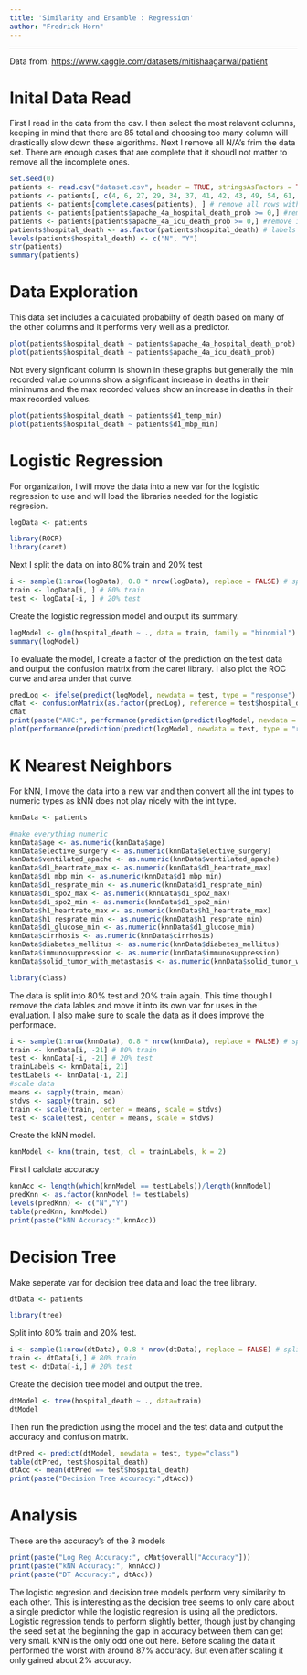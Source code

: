 ---
title: 'Similarity and Ensamble : Regression'
author: "Fredrick Horn"
---
---
Data from: [https://www.kaggle.com/datasets/mitishaagarwal/patient](Kaggle: Patient Survival Prediction)

# Inital Data Read

First I read in the data from the csv. I then select the most relavent columns, keeping in mind that there are 85 total and choosing too many column will drastically slow down these algorithms. Next I remove all N/A's frim the data set. There are enough cases that are complete that it shoudl not matter to remove all the incomplete ones.
```{r}
set.seed(0)
patients <- read.csv("dataset.csv", header = TRUE, stringsAsFactors = TRUE) # read in csv
patients <- patients[, c(4, 6, 27, 29, 34, 37, 41, 42, 43, 49, 54, 61, 69, 70, 72, 73, 75, 76, 78, 81, 85)] # select relavent columns
patients <- patients[complete.cases(patients), ] # remove all rows with NA in any column
patients <- patients[patients$apache_4a_hospital_death_prob >= 0,] #remove invalid values
patients <- patients[patients$apache_4a_icu_death_prob >= 0,] #remove invalid values
patients$hospital_death <- as.factor(patients$hospital_death) # labels to compare agains.
levels(patients$hospital_death) <- c("N", "Y")
str(patients)
summary(patients)
```

# Data Exploration

This data set includes a calculated probabilty of death based on many of the other columns and it performs very well as a predictor.
```{r}
plot(patients$hospital_death ~ patients$apache_4a_hospital_death_prob)
plot(patients$hospital_death ~ patients$apache_4a_icu_death_prob)
```
Not every signficant column is shown in these graphs but generally the min recorded value columns show a signficant increase in deaths in their minimums and the max recorded values show an increase in deaths in their max recorded values. 
```{r}
plot(patients$hospital_death ~ patients$d1_temp_min)
plot(patients$hospital_death ~ patients$d1_mbp_min)
```


# Logistic Regression

For organization, I will move the data into a new var for the logistic regression to use and will load the libraries needed for the logistic regresion.
```{r}
logData <- patients

library(ROCR)
library(caret)
```

Next I split the data on into 80% train and 20% test
```{r}
i <- sample(1:nrow(logData), 0.8 * nrow(logData), replace = FALSE) # split data
train <- logData[i, ] # 80% train
test <- logData[-i, ] # 20% test
```

Create the logistic regression model and output its summary.
```{r}
logModel <- glm(hospital_death ~ ., data = train, family = "binomial")
summary(logModel)
```

To evaluate the model, I create a factor of the prediction on the test data and output the confusion matrix from the caret library. I also plot the ROC curve and area under that curve.
```{r}
predLog <- ifelse(predict(logModel, newdata = test, type = "response") > 0.5, "Y", "N")
cMat <- confusionMatrix(as.factor(predLog), reference = test$hospital_death)
cMat
print(paste("AUC:", performance(prediction(predict(logModel, newdata = test, type = "response"), test$hospital_death), measure = "auc")@y.values[[1]]))
plot(performance(prediction(predict(logModel, newdata = test, type = "response"), test$hospital_death), measure = "tpr", x.measure = "fpr"))
```

# K Nearest Neighbors

For kNN, I move the data into a new var and then convert all the int types to numeric types as kNN does not play nicely with the int type.
```{r}
knnData <- patients

#make everything numeric
knnData$age <- as.numeric(knnData$age)
knnData$elective_surgery <- as.numeric(knnData$elective_surgery)
knnData$ventilated_apache <- as.numeric(knnData$ventilated_apache)
knnData$d1_heartrate_max <- as.numeric(knnData$d1_heartrate_max)
knnData$d1_mbp_min <- as.numeric(knnData$d1_mbp_min)
knnData$d1_resprate_min <- as.numeric(knnData$d1_resprate_min)
knnData$d1_spo2_max <- as.numeric(knnData$d1_spo2_max)
knnData$d1_spo2_min <- as.numeric(knnData$d1_spo2_min)
knnData$h1_heartrate_max <- as.numeric(knnData$h1_heartrate_max)
knnData$h1_resprate_min <- as.numeric(knnData$h1_resprate_min)
knnData$d1_glucose_min <- as.numeric(knnData$d1_glucose_min)
knnData$cirrhosis <- as.numeric(knnData$cirrhosis)
knnData$diabetes_mellitus <- as.numeric(knnData$diabetes_mellitus)
knnData$immunosuppression <- as.numeric(knnData$immunosuppression)
knnData$solid_tumor_with_metastasis <- as.numeric(knnData$solid_tumor_with_metastasis)

library(class)
```

The data is split into 80% test and 20% train again. This time though I remove the data lables and move it into its own var for uses in the evaluation. I also make sure to scale the data as it does improve the performace.
```{r}
i <- sample(1:nrow(knnData), 0.8 * nrow(knnData), replace = FALSE) # split data
train <- knnData[i, -21] # 80% train
test <- knnData[-i, -21] # 20% test
trainLabels <- knnData[i, 21]
testLabels <- knnData[-i, 21]
#scale data
means <- sapply(train, mean)
stdvs <- sapply(train, sd)
train <- scale(train, center = means, scale = stdvs)
test <- scale(test, center = means, scale = stdvs)
```

Create the kNN model.
```{r}
knnModel <- knn(train, test, cl = trainLabels, k = 2)
```

First I calclate accuracy
```{r}
knnAcc <- length(which(knnModel == testLabels))/length(knnModel)
predKnn <- as.factor(knnModel != testLabels)
levels(predKnn) <- c("N","Y")
table(predKnn, knnModel)
print(paste("kNN Accuracy:",knnAcc))
```

# Decision Tree

Make seperate var for decision tree data and load the tree library.
```{r}
dtData <- patients

library(tree)
```

Split into 80% train and 20% test. 
```{r}
i <- sample(1:nrow(dtData), 0.8 * nrow(dtData), replace = FALSE) # split data
train <- dtData[i,] # 80% train
test <- dtData[-i,] # 20% test
```

Create the decision tree model and output the tree.
```{r}
dtModel <- tree(hospital_death ~ ., data=train)
dtModel
```

Then run the prediction using the model and the test data and output the accuracy and confusion matrix.
```{r}
dtPred <- predict(dtModel, newdata = test, type="class")
table(dtPred, test$hospital_death)
dtAcc <- mean(dtPred == test$hospital_death)
print(paste("Decision Tree Accuracy:",dtAcc))
```

# Analysis
These are the accuracy's of the 3 models
```{r}
print(paste("Log Reg Accuracy:", cMat$overall["Accuracy"]))
print(paste("kNN Accuracy:", knnAcc))
print(paste("DT Accuracy:", dtAcc))
```

The logistic regresion and decision tree models perform very similarity to each other. This is interesting as the decision tree seems to only care about a single predictor while the logistic regresion is using all the predictors. Logistic regression tends to perform slightly better, though just by changing the seed set at the beginning the gap in accuracy between them can get very small. kNN is the only odd one out here. Before scaling the data it performed the worst with around 87% accuracy. But even after scaling it only gained about 2% accuracy. 